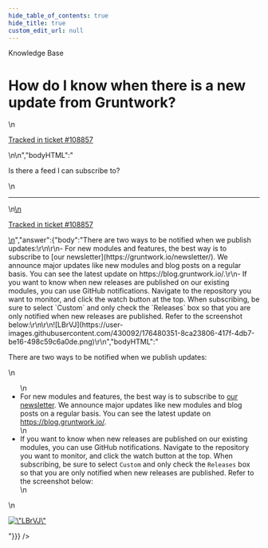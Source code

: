 ```yaml
---
hide_table_of_contents: true
hide_title: true
custom_edit_url: null
---
```



<CenterLayout>
<span class="title">Knowledge Base</span>
<h1>How do I know when there is a new update from Gruntwork?</h1>
<GitHub json={{"id":"D_kwDOF8slf84AP9BV","number":489,"author":{"login":"yorinasub17"},"title":"How do I know when there is a new update from Gruntwork?","body":"\nIs there a feed I can subscribe to?\n\n---\n\n<ins datetime=\"2022-06-29T15:45:36Z\">\n  <p><a href=\"https://support.gruntwork.io/hc/requests/108857\">Tracked in ticket #108857</a></p>\n</ins>\n","bodyHTML":"<p dir=\"auto\">Is there a feed I can subscribe to?</p>\n<hr>\n<ins datetime=\"2022-06-29T15:45:36Z\">\n  <p dir=\"auto\"><a href=\"https://support.gruntwork.io/hc/requests/108857\" rel=\"nofollow\">Tracked in ticket #108857</a></p>\n</ins>","answer":{"body":"There are two ways to be notified when we publish updates:\r\n\r\n- For new modules and features, the best way is to subscribe to [our newsletter](https://gruntwork.io/newsletter/). We announce major updates like new modules and blog posts on a regular basis. You can see the latest update on https://blog.gruntwork.io/.\r\n- If you want to know when new releases are published on our existing modules, you can use GitHub notifications. Navigate to the repository you want to monitor, and click the watch button at the top. When subscribing, be sure to select `Custom` and only check the `Releases` box so that you are only notified when new releases are published. Refer to the screenshot below:\r\n\r\n![LBrVJ](https://user-images.githubusercontent.com/430092/176480351-8ca23806-417f-4db7-be16-498c59c6a0de.png)\r\n","bodyHTML":"<p dir=\"auto\">There are two ways to be notified when we publish updates:</p>\n<ul dir=\"auto\">\n<li>For new modules and features, the best way is to subscribe to <a href=\"https://gruntwork.io/newsletter/\" rel=\"nofollow\">our newsletter</a>. We announce major updates like new modules and blog posts on a regular basis. You can see the latest update on <a href=\"https://blog.gruntwork.io/\" rel=\"nofollow\">https://blog.gruntwork.io/</a>.</li>\n<li>If you want to know when new releases are published on our existing modules, you can use GitHub notifications. Navigate to the repository you want to monitor, and click the watch button at the top. When subscribing, be sure to select <code class=\"notranslate\">Custom</code> and only check the <code class=\"notranslate\">Releases</code> box so that you are only notified when new releases are published. Refer to the screenshot below:</li>\n</ul>\n<p dir=\"auto\"><a target=\"_blank\" rel=\"noopener noreferrer nofollow\" href=\"https://user-images.githubusercontent.com/430092/176480351-8ca23806-417f-4db7-be16-498c59c6a0de.png\"><img src=\"https://user-images.githubusercontent.com/430092/176480351-8ca23806-417f-4db7-be16-498c59c6a0de.png\" alt=\"LBrVJ\" style=\"max-width: 100%;\"></a></p>"}}} />

</CenterLayout>
  

<!-- ##DOCS-SOURCER-START
{
  "sourcePlugin": "github-discussions",
  "hash": "fc161afeeb99c33e6c1544e4b400ab1b"
}
##DOCS-SOURCER-END -->
